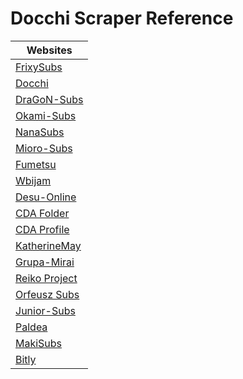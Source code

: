 # Docchi Scraper Reference

| Websites                        |
| ------------------------------- |
| [FrixySubs](/scraper/frixysubs)     |
| [Docchi](/scraper/docchi) |
| [DraGoN-Subs](/scraper/dragonsubs) |
| [Okami-Subs](/scraper/okamisubs) |
| [NanaSubs](/scraper/nanasubs) |
| [Mioro-Subs](/scraper/miorosubs) |
| [Fumetsu](/scraper/fumetsu) |
| [Wbijam](/scraper/wbijam) |
| [Desu-Online](/scraper/desuonline) |
| [CDA Folder](/scraper/cda-folder) |
| [CDA Profile](/scraper/cda-profile) |
| [KatherineMay](/scraper/katherinemay) |
| [Grupa-Mirai](/scraper/grupamirai) |
| [Reiko Project](/scraper/reikoproject) |
| [Orfeusz Subs](/scraper/orfeuszsubs) |
| [Junior-Subs](/scraper/juniorsubs) |
| [Paldea](/scraper/paldea) |
| [MakiSubs](/scraper/makisubs) |
| [Bitly](/scraper/bitly) |